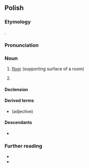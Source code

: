 {{also|podloga}}
==Polish==
{{wp|lang=pl}}

===Etymology===
{{deverbal|pl|podłożyć}}.

===Pronunciation===
{{pl-p|a=Pl-podłoga.ogg}}

===Noun===
{{pl-noun|f}}

# [[floor]] (supporting surface of a room)
# {{lb|pl|mathematics|colloquial}} {{l|en|[[floor]]}}

====Declension====
{{pl-decl-noun-f|podło|g|genp=podłóg}}

====Derived terms====
* {{l|pl|podłogowy}} (adjective)

====Descendants====
* {{desc|yi|פּאָדלאָגע|bor=1}}

===Further reading===
* {{R:pl:WSJP}}
* {{R:PWN}}